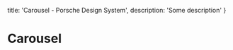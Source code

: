 
  title: 'Carousel - Porsche Design System',
  description: 'Some description'
}

# Carousel <ComponentStatus tagName="p-carousel"></ComponentStatus>